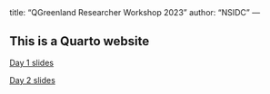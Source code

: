 <!-- vim: set ft=markdown: -->
---
title: "QGreenland Researcher Workshop 2023"
author: "NSIDC"
---

## This is a Quarto website

[Day 1 slides](slides/day-1.qmd)

[Day 2 slides](slides/day-2.qmd)
